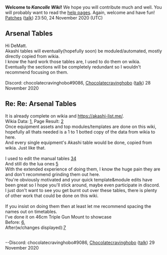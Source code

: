 '''Welcome to ''Kancolle Wiki''!'''
We hope you will contribute much and well.
You will probably want to read the [https://www.mediawiki.org/wiki/Special:MyLanguage/Help:Contents help pages].
Again, welcome and have fun! [[User:Patches|Patches]] ([[User talk:Patches|talk]]) 23:50, 24 November 2020 (UTC)

== Arsenal Tables ==

Hi DeMatt. <br>
Akashi tables will eventually(hopefully soon) be moduled/automated, mostly directly copied from wikia.<br>
I know the hard work those tables are, I used to do them on wikia. <br>
Eventually the sections will be completely redundant so I wouldn't recommend focusing on them.<br><br>
Discord: chocolatecravinghobo#9086, [[User:Chocolatecravinghobo|Chocolatecravinghobo]] ([[User talk:Chocolatecravinghobo|talk]]) 28 November 2020

== Re: Re: Arsenal Tables ==

It is already complete on wikia and https://akashi-list.me/.
<br>Wikia Data: [https://kancolle.fandom.com/wiki/Module:Data/Equipment/Type_94_Anti-Aircraft_Fire_Director], Page Result: [https://kancolle.fandom.com/wiki/Type_94_Anti-Aircraft_Fire_Director#Improvement]
<br>Once equipment assets and top modules/templates are done on this wiki, hopefully all thats needed is a 1 to 1 botted copy of the data from wikia to here.
<br>And every single equipment's Akashi table would be done, copied from wikia. Just like that.
<br><br>I used to edit the manual tables [https://kancolle.fandom.com/wiki/Akashi%27s_Improvement_Arsenal?offset=&limit=500&action=history][https://kancolle.fandom.com/wiki/Akashi%27s_Improvement_Arsenal/Table?offset=&limit=500&action=history]
<br>And still do the lua ones [https://kancolle.fandom.com/wiki/Module:Data/Equipment/30.5cm_Triple_Gun_Mount_Kai?type=revision&diff=1150498&oldid=1137627]
<br>With the extended experience of doing them, I know the huge pain they are and don't recommend grinding them out here.
<br>You're obviously motivated and your quick template&module edits have been great so I hope you'll stick around, maybe even participate in discord.
<br>I just don't want to see you get burnt out over these tables, there is plenty of other work that could be done on this wiki.
<br><br>If you insist on doing them then at least let me recommend spacing the names out on timetables.
<br>I've done it on 46cm Triple Gun Mount to showcase
<br>Before: [https://en.kancollewiki.net/w/index.php?title=46cm_Triple_Gun_Mount&oldid=78797#Akashi.27s_Improvement_Arsenal], 
<br>After(w/changes displayed):[https://en.kancollewiki.net/w/index.php?title=46cm_Triple_Gun_Mount&type=revision&diff=79104&oldid=78797#Akashi.27s_Improvement_Arsenal]

<br>--Discord: chocolatecravinghobo#9086, [[User:Chocolatecravinghobo|Chocolatecravinghobo]] ([[User talk:Chocolatecravinghobo|talk]]) 29 November 2020